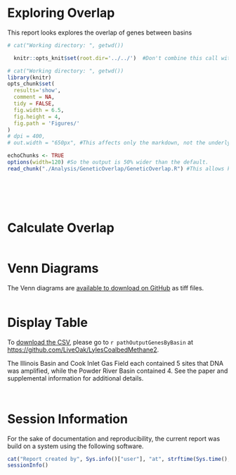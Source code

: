 <!-- rmarkdown v1 -->
Exploring Overlap
=================================================
This report looks explores the overlap of genes between basins

<!--  Set the working directory to the repository's base directory; this assumes the report is nested inside of two directories.-->
```r
# cat("Working directory: ", getwd())

  knitr::opts_knit$set(root.dir='../../')  #Don't combine this call with any other chunk -especially one that uses file paths.
```

<!-- Set the report-wide options, and point to the external code file. -->
```r
# cat("Working directory: ", getwd())
library(knitr)
opts_chunk$set(
  results='show', 
  comment = NA, 
  tidy = FALSE,
  fig.width = 6.5, 
  fig.height = 4, 
  fig.path = 'Figures/'
)
# dpi = 400,
# out.width = "650px", #This affects only the markdown, not the underlying png file.  The height will be scaled appropriately.

echoChunks <- TRUE
options(width=120) #So the output is 50% wider than the default.
read_chunk("./Analysis/GeneticOverlap/GeneticOverlap.R") #This allows knitr to call chunks tagged in the underlying *.R file.
```
<!-- Load the packages.  Suppress the output when loading packages. --> 
```r
```

<!-- Load any Global functions and variables declared in the R file.  Suppress the output. --> 
```r
```

<!-- Declare any global functions specific to a Rmd output.  Suppress the output. --> 
```r
```

<!-- Load the datasets.   -->
```r
```

<!-- Tweak the datasets.   -->
```r
```

# Calculate Overlap
```r
```

# Venn Diagrams
The Venn diagrams are [available to download on GitHub](https://github.com/LiveOak/LylesCoalbedMethane2/tree/master/Analysis/GeneticOverlap/Figures) as tiff files.

```r
```

# Display Table

To [download the CSV](https://github.com/LiveOak/LylesCoalbedMethane2/blob/master/Data/Derived/GeneByBasin.csv), please go to `r pathOutputGenesByBasin` at [https://github.com/LiveOak/LylesCoalbedMethane2](https://github.com/LiveOak/LylesCoalbedMethane2).


The Illinois Basin and Cook Inlet Gas Field each contained 5 sites that DNA was amplified, while the Powder River Basin contained 4.  See the paper and supplemental information for additional details. 

```r
```

```r
```

# Session Information
For the sake of documentation and reproducibility, the current report was build on a system using the following software.

```r
cat("Report created by", Sys.info()["user"], "at", strftime(Sys.time(), "%Y-%m-%d, %H:%M %z"))
sessionInfo()
```
